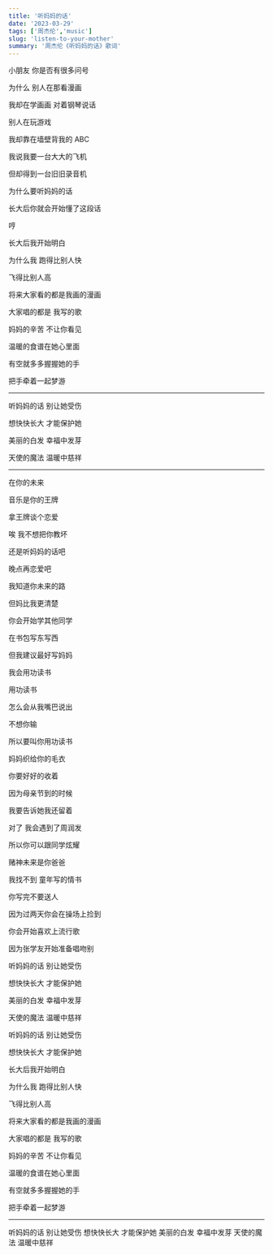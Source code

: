 ```yaml
---
title: '听妈妈的话'
date: '2023-03-29'
tags: ['周杰伦','music']
slug: 'listen-to-your-mother'
summary: '周杰伦《听妈妈的话》歌词'
---
```


小朋友 你是否有很多问号

为什么 别人在那看漫画

我却在学画画 对着钢琴说话

别人在玩游戏

我却靠在墙壁背我的 ABC

我说我要一台大大的飞机

但却得到一台旧旧录音机

为什么要听妈妈的话

长大后你就会开始懂了这段话

哼

长大后我开始明白

为什么我 跑得比别人快

飞得比别人高

将来大家看的都是我画的漫画

大家唱的都是 我写的歌

妈妈的辛苦 不让你看见

温暖的食谱在她心里面

有空就多多握握她的手

把手牵着一起梦游

***

听妈妈的话 别让她受伤

想快快长大 才能保护她

美丽的白发 幸福中发芽

天使的魔法 温暖中慈祥

***

在你的未来

音乐是你的王牌

拿王牌谈个恋爱

唉 我不想把你教坏

还是听妈妈的话吧

晚点再恋爱吧

我知道你未来的路

但妈比我更清楚

你会开始学其他同学

在书包写东写西

但我建议最好写妈妈

我会用功读书

用功读书

怎么会从我嘴巴说出

不想你输

所以要叫你用功读书

妈妈织给你的毛衣

你要好好的收着

因为母亲节到的时候

我要告诉她我还留着

对了 我会遇到了周润发

所以你可以跟同学炫耀

赌神未来是你爸爸

我找不到 童年写的情书

你写完不要送人

因为过两天你会在操场上捡到

你会开始喜欢上流行歌

因为张学友开始准备唱吻别

听妈妈的话 别让她受伤

想快快长大 才能保护她

美丽的白发 幸福中发芽

天使的魔法 温暖中慈祥

听妈妈的话 别让她受伤

想快快长大 才能保护她

长大后我开始明白

为什么我 跑得比别人快

飞得比别人高

将来大家看的都是我画的漫画

大家唱的都是 我写的歌

妈妈的辛苦 不让你看见

温暖的食谱在她心里面

有空就多多握握她的手

把手牵着一起梦游

***

听妈妈的话 别让她受伤
想快快长大 才能保护她
美丽的白发 幸福中发芽
天使的魔法 温暖中慈祥